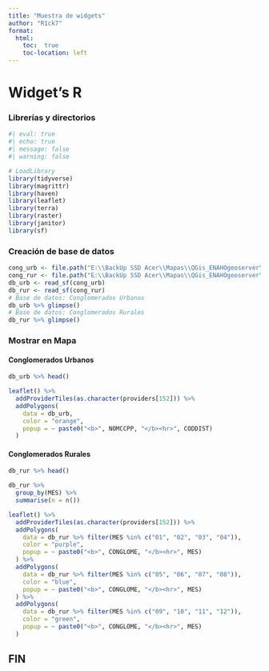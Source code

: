 ```yaml
---
title: "Muestra de widgets"
author: "R1ck7"
format:
  html:
    toc:  true
    toc-location: left
---
```

# Widget's R

### Librerías y directorios
```r
#| eval: true
#| echo: true
#| message: false
#| warning: false

# LoadLibrary
library(tidyverse)
library(magrittr)
library(haven)
library(leaflet)
library(terra)
library(raster)
library(janitor)
library(sf)

```

### Creación de base de datos
```r
cong_urb <- file.path("E:\\BackUp SSD Acer\\Mapas\\QGis_ENAHOgeoserver\\ConglomeradoUrbano.shp")
cong_rur <- file.path("E:\\BackUp SSD Acer\\Mapas\\QGis_ENAHOgeoserver\\ConglomeradoRural.shp")
db_urb <- read_sf(cong_urb)
db_rur <- read_sf(cong_rur)
# Base de datos: Conglomerados Urbanos
db_urb %>% glimpse()
# Base de datos: Conglomerados Rurales
db_rur %>% glimpse()
```

### Mostrar en Mapa
#### Conglomerados Urbanos

```r
db_urb %>% head()
```
```r
leaflet() %>%
  addProviderTiles(as.character(providers[152])) %>%
  addPolygons(
    data = db_urb,
    color = "orange",
    popup = ~ paste0("<b>", NOMCCPP, "</b><hr>", CODDIST)
  )  
```

#### Conglomerados Rurales
```r
db_rur %>% head()
```

```r
db_rur %>%
  group_by(MES) %>%
  summarise(n = n())
```

```r
leaflet() %>%
  addProviderTiles(as.character(providers[152])) %>%
  addPolygons(
    data = db_rur %>% filter(MES %in% c("01", "02", "03", "04")),
    color = "purple",
    popup = ~ paste0("<b>", CONGLOME, "</b><hr>", MES)
  ) %>%
  addPolygons(
    data = db_rur %>% filter(MES %in% c("05", "06", "07", "08")),
    color = "blue",
    popup = ~ paste0("<b>", CONGLOME, "</b><hr>", MES)
  ) %>%
  addPolygons(
    data = db_rur %>% filter(MES %in% c("09", "10", "11", "12")),
    color = "green",
    popup = ~ paste0("<b>", CONGLOME, "</b><hr>", MES)
  )

```

## FIN